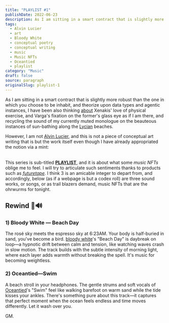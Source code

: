 ```yaml
---
title: "PLAYLIST #1"
publishDate: 2022-06-23
description: As I am sitting in a smart contract that is slightly more robust than the one in which you choose to be inhabit, and theorize upon data types......
tags:
  - Alvin Lucier
  - art
  - Bloody White
  - conceptual poetry
  - conceptual writing
  - music
  - Music NFTs
  - Oceantied
  - playlist
category: "Music"
draft: false
source: paragraph
originalSlug: playlist-1
---
```



As I am sitting in a smart contract that is slightly more robust than the one in which you choose to be inhabit, and theorize upon data types and agentic instances, I have been also thinking [about](https://www.amazon.com/Conversations-Iannis-Xenakis-Various-Varga/dp/0571179592) Xenakis' love of physical exercise, and Varga's fixation on the former's glass eye as if I am there, and recycling the sound of my currently muted monologue on the beauteous instances of sun-bathing along the [Lycian](https://media.istockphoto.com/photos/aereal-view-of-an-untouched-patara-beach-in-antalyaturkey-picture-id1282840953?k=20&m=1282840953&s=612x612&w=0&h=0LTQpld76AMoroT5CDca4zID2BY1bxUDY02xR61zAJk=) beaches.

However, I am not [Alvin Lucier](https://www.documenta14.de/en/artists/5877/alvin-lucier), and this is not a piece of conceptual art writing that is but the work itself even though I have already appropriated the notion via a mint:

<div style="text-align: center; margin: 2rem 0;">

<NFTEmbed 
  url="https://opensea.io/item/base/0x706f5d9fe19d8f137cef179e56ed1ef466e5b715/1" 
  title="i am sitting in a smart contract"
  creator="gokhanturhan"
  image="/images/i-am-sitting-in-a-smart-contract.jpeg"
  description="A conceptual art piece exploring the intersection of text and blockchain technology"
/>

</div>

This series is sub-titled **[PLAYLIST](/tags/playlist/)**, and it is about what some *music NFTs* oblige me to feel. I will try to articulate such sentiments thanks to products such as [*futuretape*](https://futuretape.xyz/). I think 3 is an amicable integer to depart from, and accordingly, below (as if a webpage is but a codex roll) are three sound works, or songs, or as trail blazers demand, music NFTs that are the ohrwurms for tonight.

## Rewind 🌴🔊

### 1) Bloody White — Beach Day

The rosé sky meets the espresso sky at 6:23AM. Your body is half-buried in sand, you've become a bird. [bloody white](https://twitter.com/bloodwhite_)'s "Beach Day" is daybreak on loop—a hypnotic drift between calm and tension, like watching waves crash in slow motion. The track builds with the subtle intensity of morning light, where each layer adds warmth without breaking the spell. It's music for becoming weightless.

<MusicLink 
  url="https://beta.catalog.works/bloodywhite/beach-day" 
  artist="Bloody White" 
  title="Beach Day" 
/>

### 2) Oceantied—Swim

A beach stroll in your headphones. The gentle strums and soft vocals of [Oceantied](https://twitter.com/oceantiedmusic)'s "Swim" feel like walking barefoot on warm sand while the tide kisses your ankles. There's something pure about this track—it captures that perfect moment when the ocean feels endless and time moves differently. Let it wash over you.

<MusicLink 
  url="https://beta.catalog.works/oceantiedmusic/swim" 
  artist="Oceantied" 
  title="Swim" 
/>

GM.